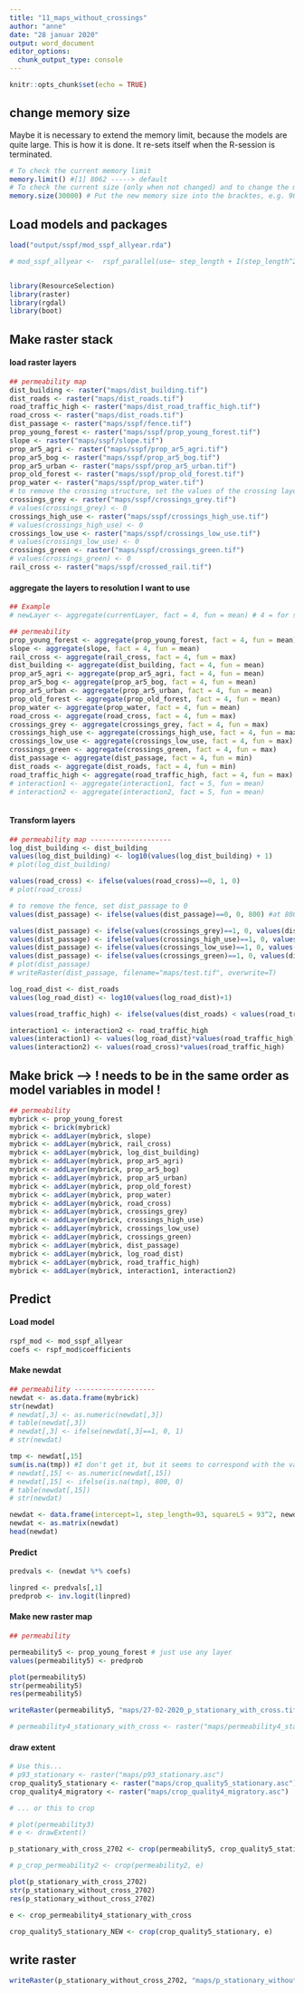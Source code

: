 ```yaml
---
title: "11_maps_without_crossings"
author: "anne"
date: "28 januar 2020"
output: word_document
editor_options: 
  chunk_output_type: console
---
```


```r
knitr::opts_chunk$set(echo = TRUE)
```

## change memory size  
Maybe it is necessary to extend the memory limit, because the models are quite large.
This is how it is done. It re-sets itself when the R-session is terminated.
```r
# To check the current memory limit
memory.limit() #[1] 8062 -----> default
# To check the current size (only when not changed) and to change the memory limit
memory.size(30000) # Put the new memory size into the bracktes, e.g. 9000
```

## Load models and packages
```r
load("output/sspf/mod_sspf_allyear.rda")

# mod_sspf_allyear <-  rspf_parallel(use~ step_length + I(step_length^2) + prop_young_forest + slope + crossed_rail + log_dist_building + prop_ar5_agri +  prop_ar5_bog + prop_ar5_urban + prop_old_forest + prop_water + road_cross + crossing + dist_passage + log_road_dist + road_traffic_high + log_road_dist:road_traffic_high + road_cross:road_traffic_high, data=dat, inits=ints, m=dat$strat, B=99, cl=10, method= "Nelder-Mead", link="logit")


library(ResourceSelection)
library(raster)
library(rgdal)
library(boot)

```


## Make raster stack 

#### load raster layers
```r

## permeability map
dist_building <- raster("maps/dist_building.tif")
dist_roads <- raster("maps/dist_roads.tif")
road_traffic_high <- raster("maps/dist_road_traffic_high.tif")
road_cross <- raster("maps/dist_roads.tif")
dist_passage <- raster("maps/sspf/fence.tif")
prop_young_forest <- raster("maps/sspf/prop_young_forest.tif")
slope <- raster("maps/sspf/slope.tif")
prop_ar5_agri <- raster("maps/sspf/prop_ar5_agri.tif")
prop_ar5_bog <- raster("maps/sspf/prop_ar5_bog.tif")
prop_ar5_urban <- raster("maps/sspf/prop_ar5_urban.tif")
prop_old_forest <- raster("maps/sspf/prop_old_forest.tif")
prop_water <- raster("maps/sspf/prop_water.tif")
# to remove the crossing structure, set the values of the crossing layers to 0
crossings_grey <- raster("maps/sspf/crossings_grey.tif")
# values(crossings_grey) <- 0
crossings_high_use <- raster("maps/sspf/crossings_high_use.tif")
# values(crossings_high_use) <- 0
crossings_low_use <- raster("maps/sspf/crossings_low_use.tif")
# values(crossings_low_use) <- 0
crossings_green <- raster("maps/sspf/crossings_green.tif")
# values(crossings_green) <- 0
rail_cross <- raster("maps/sspf/crossed_rail.tif")


```


#### aggregate the layers to resolution I want to use 
```r
## Example
# newLayer <- aggregate(currentLayer, fact = 4, fun = mean) # 4 = for stationary, 6 for migratory, fun can be: mean, modal, min or max

## permeability
prop_young_forest <- aggregate(prop_young_forest, fact = 4, fun = mean)
slope <- aggregate(slope, fact = 4, fun = mean)
rail_cross <- aggregate(rail_cross, fact = 4, fun = max)
dist_building <- aggregate(dist_building, fact = 4, fun = mean)
prop_ar5_agri <- aggregate(prop_ar5_agri, fact = 4, fun = mean)
prop_ar5_bog <- aggregate(prop_ar5_bog, fact = 4, fun = mean)
prop_ar5_urban <- aggregate(prop_ar5_urban, fact = 4, fun = mean)
prop_old_forest <- aggregate(prop_old_forest, fact = 4, fun = mean)
prop_water <- aggregate(prop_water, fact = 4, fun = mean)
road_cross <- aggregate(road_cross, fact = 4, fun = max)
crossings_grey <- aggregate(crossings_grey, fact = 4, fun = max)
crossings_high_use <- aggregate(crossings_high_use, fact = 4, fun = max)
crossings_low_use <- aggregate(crossings_low_use, fact = 4, fun = max)
crossings_green <- aggregate(crossings_green, fact = 4, fun = max)
dist_passage <- aggregate(dist_passage, fact = 4, fun = min)
dist_roads <- aggregate(dist_roads, fact = 4, fun = min)
road_traffic_high <- aggregate(road_traffic_high, fact = 4, fun = max)
# interaction1 <- aggregate(interaction1, fact = 5, fun = mean)
# interaction2 <- aggregate(interaction2, fact = 5, fun = mean)



```


#### Transform layers 
```r

## permeability map --------------------
log_dist_building <- dist_building
values(log_dist_building) <- log10(values(log_dist_building) + 1)
# plot(log_dist_building)

values(road_cross) <- ifelse(values(road_cross)==0, 1, 0)
# plot(road_cross)

# to remove the fence, set dist_passage to 0
values(dist_passage) <- ifelse(values(dist_passage)==0, 0, 800) #at 800 any effect of the passage seems to be gone

values(dist_passage) <- ifelse(values(crossings_grey)==1, 0, values(dist_passage))
values(dist_passage) <- ifelse(values(crossings_high_use)==1, 0, values(dist_passage))
values(dist_passage) <- ifelse(values(crossings_low_use)==1, 0, values(dist_passage))
values(dist_passage) <- ifelse(values(crossings_green)==1, 0, values(dist_passage))
# plot(dist_passage)
# writeRaster(dist_passage, filename="maps/test.tif", overwrite=T)

log_road_dist <- dist_roads
values(log_road_dist) <- log10(values(log_road_dist)+1)

values(road_traffic_high) <- ifelse(values(dist_roads) < values(road_traffic_high),0,1)

interaction1 <- interaction2 <- road_traffic_high
values(interaction1) <- values(log_road_dist)*values(road_traffic_high)
values(interaction2) <- values(road_cross)*values(road_traffic_high)

```




## Make brick --> ! needs to be in the same order as model variables in model !
```r

## permeability
mybrick <- prop_young_forest
mybrick <- brick(mybrick)
mybrick <- addLayer(mybrick, slope)
mybrick <- addLayer(mybrick, rail_cross)
mybrick <- addLayer(mybrick, log_dist_building)
mybrick <- addLayer(mybrick, prop_ar5_agri)
mybrick <- addLayer(mybrick, prop_ar5_bog)
mybrick <- addLayer(mybrick, prop_ar5_urban)
mybrick <- addLayer(mybrick, prop_old_forest)
mybrick <- addLayer(mybrick, prop_water)
mybrick <- addLayer(mybrick, road_cross)
mybrick <- addLayer(mybrick, crossings_grey)
mybrick <- addLayer(mybrick, crossings_high_use)
mybrick <- addLayer(mybrick, crossings_low_use)
mybrick <- addLayer(mybrick, crossings_green)
mybrick <- addLayer(mybrick, dist_passage)
mybrick <- addLayer(mybrick, log_road_dist)
mybrick <- addLayer(mybrick, road_traffic_high)
mybrick <- addLayer(mybrick, interaction1, interaction2)

```



## Predict

#### Load model
```r

rspf_mod <- mod_sspf_allyear
coefs <- rspf_mod$coefficients

```

#### Make newdat
```r

## permeability --------------------
newdat <- as.data.frame(mybrick)
str(newdat)
# newdat[,3] <- as.numeric(newdat[,3])
# table(newdat[,3])
# newdat[,3] <- ifelse(newdat[,3]==1, 0, 1)
# str(newdat)

tmp <- newdat[,15]
sum(is.na(tmp)) #I don't get it, but it seems to correspond with the values of 800
# newdat[,15] <- as.numeric(newdat[,15])
# newdat[,15] <- ifelse(is.na(tmp), 800, 0)
# table(newdat[,15])
# str(newdat)

newdat <- data.frame(intercept=1, step_length=93, squareLS = 93^2, newdat)
newdat <- as.matrix(newdat)
head(newdat)

```

#### Predict
```r
predvals <- (newdat %*% coefs)

linpred <- predvals[,1]
predprob <- inv.logit(linpred)

```

#### Make new raster map
```r
## permeability

permeability5 <- prop_young_forest # just use any layer
values(permeability5) <- predprob

plot(permeability5)
str(permeability5)
res(permeability5)

writeRaster(permeability5, "maps/27-02-2020_p_stationary_with_cross.tif", overwrite = T)

# permeability4_stationary_with_cross <- raster("maps/permeability4_stationary_with_cross.tif")

```

#### draw extent
```r
# Use this...
# p93_stationary <- raster("maps/p93_stationary.asc")
crop_quality5_stationary <- raster("maps/crop_quality5_stationary.asc")
crop_quality4_migratory <- raster("maps/crop_quality4_migratory.asc")

# ... or this to crop

# plot(permeability3)
# e <- drawExtent()

p_stationary_with_cross_2702 <- crop(permeability5, crop_quality5_stationary)

# p_crop_permeability2 <- crop(permeability2, e)

plot(p_stationary_with_cross_2702)
str(p_stationary_without_cross_2702)
res(p_stationary_without_cross_2702)

e <- crop_permeability4_stationary_with_cross

crop_quality5_stationary_NEW <- crop(crop_quality5_stationary, e)

```

## write raster
```r
writeRaster(p_stationary_without_cross_2702, "maps/p_stationary_without_cross_2702.asc", overwrite = T)
```

